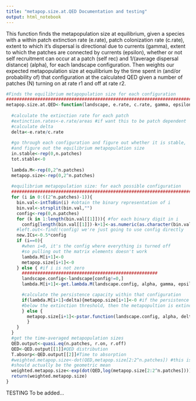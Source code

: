 ---
title: "metapop.size.at.QED Documentation and testing"
output: html_notebook
---

This function finds the metapopulation size at equilibrium, given a species with a within patch extinction rate (e.rate), patch colonization rate (c.rate), extent to which it's dispersal is directional due to currents (gamma), extent to which the patches are connected by currents (epsilon), whether or not self recruitment can occur at a patch (self rec) and 1/(average dispersal distance) (alpha), for each landscape configuration. Then weights our expected metapopulation size at equilibrium by the time spent in (and/or probability of) that configuration at the calculated QED given a number of patches (N) turning on at rate r1 and off at rate r2.



```{r}
#Finds the equilibrium metapopulation size for each configuration
###############################################################################
metapop.size.at.QED<-function(landscape, e.rate, c.rate, gamma, epsilon, self.rec, alpha, r.on, r.off){
  
  #calculate the extinction rate for each patch
  #extinction.rates<-e.rate/areas #if want this to be patch dependent
  #calculate delta
  delta<-e.rate/c.rate
  
  #go through each configuration and figure out whether it is stable,
  #and figure out the equilibrium metapopulation size
  in.stable<-rep(0,n.patches)
  tot.stable<-0
  
  lambda.M<-rep(0,2^n.patches)
  metapop.size<-rep(0,2^n.patches)
  
  #equilibrium metapopulation size: for each possible configuration
  #####################################################################################################
  for (i in 0:((2^n.patches)-1)){
    bin.val<-intToBin(i) #obtain the binary representation of i 
    bin.val<-strsplit(bin.val,"")
    config<-rep(0,n.patches)
    for (k in 1:length(bin.val[[1]])){ #for each binary digit in i
      config[length(bin.val[[1]])-k+1]<-as.numeric(as.character(bin.val[[1]][k]))}
    #left.out<-find(!config) we're just going to use config directly
    new.ICs<-0.5*config
    if (i==0){
      #when i=0, it's the config where everything is turned off 
      #so pulling out the matrix elements doesn't work
      lambda.M[i+1]<-0
      metapop.size[i+1]<-0
    } else { #if i is not zero
      ####################################################
      landscape.config<-landscape[config!=0,]
      lambda.M[i+1]<-get.lambda.M(landscape.config, alpha, gamma, epsilon, self.rec, e.rate, c.rate) 

      #calculate the persistence capacity within that configuration
      if(lambda.M[i+1]<delta){metapop.size[i+1]<-0 #if the persistence capacity is
      #below the extinction threshold, then the metapopultion is extinct, set size = 0
      } else {
        metapop.size[i+1]<-pstar.function(landscape.config, alpha, delta, iterations=1000)
        }
    }
  }
  #get the time-averaged metapopulation sizes
  QED.output<-quasi.eq(n.patches, r.on, r.off)
  QED<-QED.output[[1]]#QED distribution
  T.absorp<-QED.output[[2]]#Time to absorption
  #weighted.metapop.size<-dot(QED,metapop.size[2:2^n.patches]) #this is the expected metapop size in a given configuration x the porportion of time spent in it at QED and summed (therefore the arithmentic mean)
  #should actually be the geometric mean
  weighted.metapop.size<-exp(dot(QED,log(metapop.size[2:2^n.patches])))
  return(weighted.metapop.size)
}
```

TESTING
To be added...
